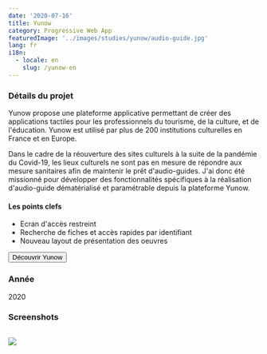 ```yaml
---
date: '2020-07-16'
title: Yunow
category: Progressive Web App
featuredImage: '../images/studies/yunow/audio-guide.jpg'
lang: fr
i18n:
  - locale: en
    slug: /yunow-en
---
```


### Détails du projet

Yunow propose une plateforme applicative permettant de créer des applications tactiles pour les professionnels du tourisme, de la culture, et de l'éducation. Yunow est utilisé par plus de 200 institutions culturelles en France et en Europe.

Dans le cadre de la réouverture des sites culturels à la suite de la pandémie du Covid-19, les lieux culturels ne sont pas en mesure de répondre aux mesure sanitaires afin de maintenir le prêt d'audio-guides. J'ai donc été missionné pour développer des fonctionnalités spécifiques à la réalisation d'audio-guide dématérialisé et paramétrable depuis la plateforme Yunow.

#### Les points clefs

- Ecran d'accès restreint
- Recherche de fiches et accès rapides par identifiant
- Nouveau layout de présentation des oeuvres

<p style={{textAlign: 'center'}}><Button href="https://yunow.io">Découvrir Yunow</Button></p>

### Année
2020


### Screenshots

<Image>

![](../images/studies/yunow/yunow.png)

</Image>